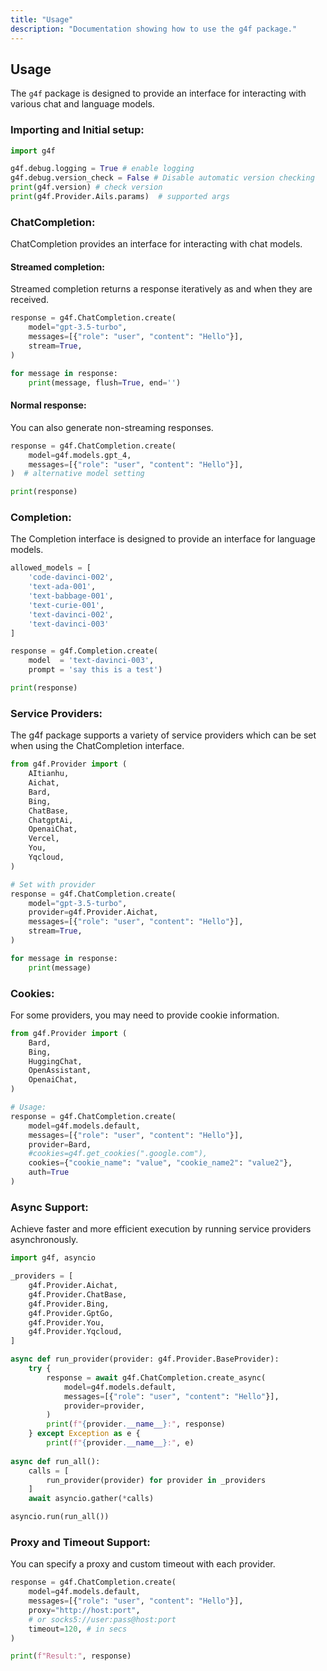 ```yaml
---
title: "Usage"
description: "Documentation showing how to use the g4f package."
---
```


## Usage

The `g4f` package is designed to provide an interface for interacting with various chat and language models. 

### Importing and Initial setup:

```py
import g4f

g4f.debug.logging = True # enable logging
g4f.debug.version_check = False # Disable automatic version checking
print(g4f.version) # check version
print(g4f.Provider.Ails.params)  # supported args
```

### ChatCompletion:

ChatCompletion provides an interface for interacting with chat models.

#### Streamed completion:
Streamed completion returns a response iteratively as and when they are received.

```py
response = g4f.ChatCompletion.create(
    model="gpt-3.5-turbo",
    messages=[{"role": "user", "content": "Hello"}],
    stream=True,
)

for message in response:
    print(message, flush=True, end='')
```

#### Normal response:

You can also generate non-streaming responses.

```py
response = g4f.ChatCompletion.create(
    model=g4f.models.gpt_4,
    messages=[{"role": "user", "content": "Hello"}],
)  # alternative model setting

print(response)
```

### Completion:

The Completion interface is designed to provide an interface for language models.

```py
allowed_models = [
    'code-davinci-002',
    'text-ada-001',
    'text-babbage-001',
    'text-curie-001',
    'text-davinci-002',
    'text-davinci-003'
]

response = g4f.Completion.create(
    model  = 'text-davinci-003',
    prompt = 'say this is a test')

print(response)
```

### Service Providers:

The g4f package supports a variety of service providers which can be set when using the ChatCompletion interface.

```py
from g4f.Provider import (
    AItianhu,
    Aichat,
    Bard,
    Bing,
    ChatBase,
    ChatgptAi,
    OpenaiChat,
    Vercel,
    You,
    Yqcloud,
)

# Set with provider
response = g4f.ChatCompletion.create(
    model="gpt-3.5-turbo",
    provider=g4f.Provider.Aichat,
    messages=[{"role": "user", "content": "Hello"}],
    stream=True,
)

for message in response:
    print(message)
```

### Cookies:

For some providers, you may need to provide cookie information.

```py
from g4f.Provider import (
    Bard,
    Bing,
    HuggingChat,
    OpenAssistant,
    OpenaiChat,
)

# Usage:
response = g4f.ChatCompletion.create(
    model=g4f.models.default,
    messages=[{"role": "user", "content": "Hello"}],
    provider=Bard,
    #cookies=g4f.get_cookies(".google.com"),
    cookies={"cookie_name": "value", "cookie_name2": "value2"},
    auth=True
)
```

### Async Support:

Achieve faster and more efficient execution by running service providers asynchronously.

```py
import g4f, asyncio

_providers = [
    g4f.Provider.Aichat,
    g4f.Provider.ChatBase,
    g4f.Provider.Bing,
    g4f.Provider.GptGo,
    g4f.Provider.You,
    g4f.Provider.Yqcloud,
]

async def run_provider(provider: g4f.Provider.BaseProvider):
    try {
        response = await g4f.ChatCompletion.create_async(
            model=g4f.models.default,
            messages=[{"role": "user", "content": "Hello"}],
            provider=provider,
        )
        print(f"{provider.__name__}:", response)
    } except Exception as e {
        print(f"{provider.__name__}:", e)
      
async def run_all():
    calls = [
        run_provider(provider) for provider in _providers
    ]
    await asyncio.gather(*calls)

asyncio.run(run_all())
```

### Proxy and Timeout Support:

You can specify a proxy and custom timeout with each provider.

```py
response = g4f.ChatCompletion.create(
    model=g4f.models.default,
    messages=[{"role": "user", "content": "Hello"}],
    proxy="http://host:port",
    # or socks5://user:pass@host:port
    timeout=120, # in secs
)

print(f"Result:", response)
```